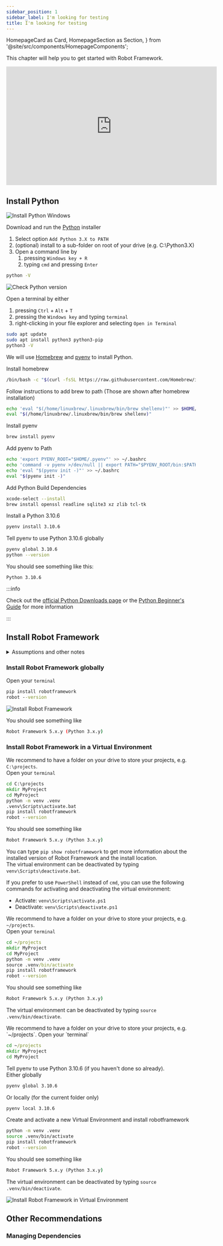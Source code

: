 ---
sidebar_position: 1
sidebar_label: I'm looking for testing
title: I'm looking for testing
---
  HomepageCard as Card,
  HomepageSection as Section,
} from '@site/src/components/HomepageComponents';

This chapter will help you to get started with Robot Framework.

<Section>
<Card
title="Install Python"
description="How to install Python "
to="/getting_started/testing#install-python"
/>
<Card
title="Install Robot Framework"
description="How to install Robot Framework"
to="/getting_started/testing#install-robot-framework"
/>
<Card
title="Set up IDE"
description="How to install and set up your IDE for coding and debugging"
to="/getting_started/ide"
/>
</Section>

<iframe width="560" height="315" src="https://www.youtube.com/embed/1jdjogCnsDk" title="YouTube video player" frameborder="0" allow="accelerometer; autoplay; clipboard-write; encrypted-media; gyroscope; picture-in-picture" allowfullscreen></iframe>

## Install Python

<Tabs>
<TabItem value="Windows" label="Windows" default>

![Install Python Windows](/img/getting_started/installpywin.gif)  

Download and run the [Python](https://www.python.org/downloads/) installer

1. Select option `Add Python 3.X to PATH`
2. (optional) install to a sub-folder on root of your drive (e.g. C:\Python3.X)
3. Open a command line by
    1. pressing `Windows key + R`
    2. typing `cmd` and pressing `Enter`  

```cmd
python -V
```
![Check Python version](/img/getting_started/checkpythonwin.gif)
</TabItem>
<TabItem value="Linux" label="Linux">

Open a terminal by either
1. pressing `Ctrl` + `Alt` + `T`
2. pressing the `Windows key` and typing `terminal`
3. right-clicking in your file explorer and selecting `Open in Terminal`

```bash
sudo apt update
sudo apt install python3 python3-pip
python3 -V
```
</TabItem>
<TabItem value="MacOs" label="MacOs">

We will use [Homebrew](https://brew.sh/) and [pyenv](https://github.com/pyenv/pyenv) to install Python.

Install homebrew

```bash
/bin/bash -c "$(curl -fsSL https://raw.githubusercontent.com/Homebrew/install/HEAD/install.sh)"
```
Follow instructions to add brew to path
(Those are shown after homebrew installation)

```bash
echo 'eval "$(/home/linuxbrew/.linuxbrew/bin/brew shellenv)"' >> $HOME/.profile
eval "$(/home/linuxbrew/.linuxbrew/bin/brew shellenv)"
```

Install pyenv

```bash
brew install pyenv
```

Add pyenv to Path

```bash
echo 'export PYENV_ROOT="$HOME/.pyenv"' >> ~/.bashrc
echo 'command -v pyenv >/dev/null || export PATH="$PYENV_ROOT/bin:$PATH"' >> ~/.bashrc
echo 'eval "$(pyenv init -)"' >> ~/.bashrc
eval "$(pyenv init -)"
```

Add Python Build Dependencies
```bash
xcode-select --install
brew install openssl readline sqlite3 xz zlib tcl-tk
```
Install a Python 3.10.6

```bash
pyenv install 3.10.6
```

Tell pyenv to use Python 3.10.6 globally

```bash	
pyenv global 3.10.6
python --version
```
</TabItem>
</Tabs>

You should see something like this:

```
Python 3.10.6
```

:::info

Check out the [official Python Downloads page](https://www.python.org/downloads/) or the [Python Beginner's Guide](https://wiki.python.org/moin/BeginnersGuide/Download) for more information

:::

## Install Robot Framework

<details>

<summary>Assumptions and other notes</summary>  

:::note python, python3, pip, pip3
We assume that Python3 and pip are installed.  
We use the commands `pip` and `python` to install packages or run Python scripts.  
Depending on your setup, those commands may be `pip3` and `python3` or `pip` and `python`.
:::

:::note Terminal, Bash and cmd
When we mention the word `terminal`, we mean both - a linux terminal (e.g. `bash`) or a windows command line (`cmd`).
:::

:::note Install globally vs. virtual environments
Python allows you to install modules via `pip`.  
By default, those modules are installed in the global Python environment.

But especially when working on multiple projects, it is more convenient to have a separate Python environment for each project with all the required packages installed (like `robotframework` or additional libraries like `robotframework-seleniumlibrary`).  
To separate the global Python environment from the project environment, you can use a `virtual environment`.  
We will cover both approaches in the following chapters.
:::

:::note Show info about installed packages
You can type `pip show robotframework` to get more information about the installed version of Robot Framework and the install location.
:::

</details>

### Install Robot Framework globally
<Tabs>
<TabItem value="Install Robot Framework globally" label="Global" default>

 Open your `terminal`

```cmd
pip install robotframework
robot --version
``` 

![Install Robot Framework](/img/getting_started/installrfwin.gif)

</TabItem>
</Tabs>

You should see something like

```bash
Robot Framework 5.x.y (Python 3.x.y)
```
### Install Robot Framework in a Virtual Environment

<Tabs>
<TabItem value="Windows" label="Windows" default>

We recommend to have a folder on your drive to store your projects, e.g. `C:\projects`.  
Open your `terminal`

```cmd
cd C:\projects
mkdir MyProject
cd MyProject
python -m venv .venv
.venv\Scripts\activate.bat
pip install robotframework
robot --version
```
You should see something like

```cmd
Robot Framework 5.x.y (Python 3.x.y)
```

You can type `pip show robotframework` to get more information about the installed version of Robot Framework and the install location.  
The virtual environment can be deactivated by typing `venv\Scripts\deactivate.bat`.

If you prefer to use `PowerShell` instead of `cmd`, you can use the following commands for activating and deactivating the virtual environment:  

- Activate: `venv\Scripts\activate.ps1`
- Deactivate: `venv\Scripts\deactivate.ps1`  

</TabItem>

<TabItem value="Linux" label="Linux">

We recommend to have a folder on your drive to store your projects, e.g. `~/projects`.  
Open your `terminal`

```cmd
cd ~/projects
mkdir MyProject
cd MyProject
python -m venv .venv
source .venv/bin/activate
pip install robotframework
robot --version
```
You should see something like

```cmd
Robot Framework 5.x.y (Python 3.x.y)
```

The virtual environment can be deactivated by typing `source .venv/bin/deactivate`.

</TabItem>

<TabItem value="MacOS" label="MacOS" default>
We recommend to have a folder on your drive to store your projects, e.g. `~/projects`.  
Open your `terminal`

```cmd
cd ~/projects
mkdir MyProject
cd MyProject
```

Tell pyenv to use Python 3.10.6 (if you haven't done so already).  
Either globally
```bash
pyenv global 3.10.6
```

Or locally (for the current folder only)

```bash
pyenv local 3.10.6
```

Create and activate a new Virtual Environment and install robotframework

```bash
python -m venv .venv
source .venv/bin/activate
pip install robotframework
robot --version
```
You should see something like

```cmd
Robot Framework 5.x.y (Python 3.x.y)
```

The virtual environment can be deactivated by typing `source .venv/bin/deactivate`.
</TabItem>
</Tabs>

![Install Robot Framework in Virtual Environment](/img/getting_started/installvenvwin.gif)

## Other Recommendations

### Managing Dependencies
